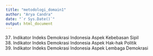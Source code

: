 ```yaml
---
title: "metodologi_domain1"
author: "Arya Candra"
date: "`r Sys.Date()`"
output: html_document
---
```


37.	Indikator Indeks Demokrasi Indonesia Aspek Kebebasan Sipil
38.	Indikator Indeks Demokrasi Indonesia Aspek Hak-hak Politik
39.	Indikator Indeks Demokrasi Indonesia Aspek Lembaga Demokrasi